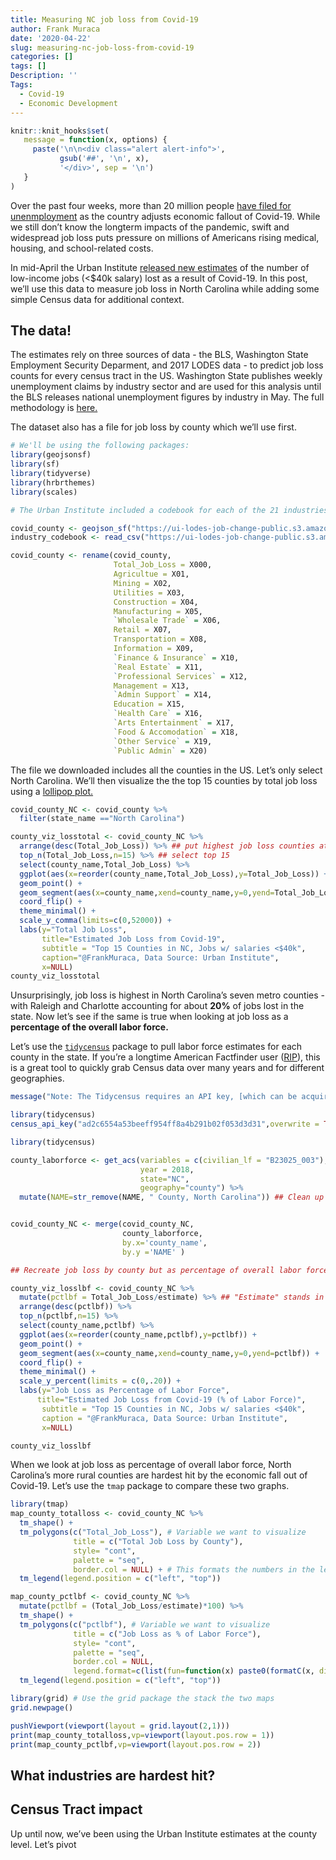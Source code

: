 ```yaml
---
title: Measuring NC job loss from Covid-19
author: Frank Muraca
date: '2020-04-22'
slug: measuring-nc-job-loss-from-covid-19
categories: []
tags: []
Description: ''
Tags:
  - Covid-19
  - Economic Development
---
```

```r
knitr::knit_hooks$set(
   message = function(x, options) {
     paste('\n\n<div class="alert alert-info">',
           gsub('##', '\n', x),
           '</div>', sep = '\n')
   }
)


```

Over the past four weeks, more than 20 million people [have filed for unenmployment](https://www.nytimes.com/2020/04/16/business/economy/unemployment-numbers-coronavirus.html) as the country adjusts economic fallout of Covid-19. While we still don't know the longterm impacts of the pandemic, swift and widespread job loss puts pressure on millions of Americans rising medical, housing, and school-related costs. 

In mid-April the Urban Institute [released new estimates](https://datacatalog.urban.org/dataset/estimated-low-income-jobs-lost-covid-19) of the number of low-income jobs (<$40k salary) lost as a result of Covid-19. In this post, we'll use this data to measure job loss in North Carolina while adding some simple Census data for additional context. 

## The data!

The estimates rely on three sources of data - the BLS, Washington State Employment Security Deparment, and 2017 LODES data - to predict job loss counts for every census tract in the US. Washington State publishes weekly unemployment claims by industry sector and are used for this analysis until the BLS releases national unemployment figures by industry in May. The full methodology is [here.](https://github.com/UrbanInstitute/covid-neighborhood-job-analysis)

The dataset also has a file for job loss by county which we'll use first.

```r
# We'll be using the following packages:
library(geojsonsf)
library(sf)
library(tidyverse)
library(hrbrthemes)
library(scales)
```

```r
# The Urban Institute included a codebook for each of the 21 industries. We'll rename the values so we know which industries to look at.

covid_county <- geojson_sf("https://ui-lodes-job-change-public.s3.amazonaws.com/sum_job_loss_county.geojson")
industry_codebook <- read_csv("https://ui-lodes-job-change-public.s3.amazonaws.com/lehd_types_s3.csv")

covid_county <- rename(covid_county,
                       Total_Job_Loss = X000,
                       Agricultue = X01,
                       Mining = X02,
                       Utilities = X03,
                       Construction = X04,
                       Manufacturing = X05,
                       `Wholesale Trade` = X06,
                       Retail = X07,
                       Transportation = X08,
                       Information = X09,
                       `Finance & Insurance` = X10,
                       `Real Estate` = X11,
                       `Professional Services` = X12,
                       Management = X13,
                       `Admin Support` = X14,
                       Education = X15,
                       `Health Care` = X16,
                       `Arts Entertainment` = X17,
                       `Food & Accomodation` = X18,
                       `Other Service` = X19,
                       `Public Admin` = X20)

```

The file we downloaded includes all the counties in the US. Let's only select North Carolina. We'll then visualize the the top 15 counties by total job loss using a [lollipop plot.](https://www.r-graph-gallery.com/lollipop-plot.html) 

```r
covid_county_NC <- covid_county %>%
  filter(state_name =="North Carolina")

county_viz_losstotal <- covid_county_NC %>%
  arrange(desc(Total_Job_Loss)) %>% ## put highest job loss counties at the top
  top_n(Total_Job_Loss,n=15) %>% ## select top 15
  select(county_name,Total_Job_Loss) %>%
  ggplot(aes(x=reorder(county_name,Total_Job_Loss),y=Total_Job_Loss)) +
  geom_point() +
  geom_segment(aes(x=county_name,xend=county_name,y=0,yend=Total_Job_Loss)) +
  coord_flip() +
  theme_minimal() +
  scale_y_comma(limits=c(0,52000)) +
  labs(y="Total Job Loss",
       title="Estimated Job Loss from Covid-19",
       subtitle = "Top 15 Counties in NC, Jobs w/ salaries <$40k",
       caption="@FrankMuraca, Data Source: Urban Institute",
       x=NULL) 
county_viz_losstotal
```

Unsurprisingly, job loss is highest in North Carolina's seven metro counties - with Raleigh and Charlotte accounting for about **20%** of jobs lost in the state. Now let's see if the same is true when looking at job loss as a **percentage of the overall labor force.** 

Let's use the [`tidycensus`](https://walkerke.github.io/tidycensus/articles/basic-usage.html) package to pull labor force estimates for each county in the state. If you're a longtime American Factfinder user ([RIP](https://data.census.gov/cedsci/deeplinks?url=https%3A%2F%2Ffactfinder.census.gov%2F&tid=GOVSTIMESERIES.CG00ORG01)), this is a great tool to quickly grab Census data over many years and for different geographies.

```r
message("Note: The Tidycensus requires an API key, [which can be acquired here.](https://api.census.gov/data/key_signup.html)")

```

```r
library(tidycensus)
census_api_key("ad2c6554a53beeff954ff8a4b291b02f053d3d31",overwrite = TRUE)

```

```r
library(tidycensus) 

county_laborforce <- get_acs(variables = c(civilian_lf = "B23025_003"), ## The variable code for civilian labor force
                             year = 2018,
                             state="NC",
                             geography="county") %>%
  mutate(NAME=str_remove(NAME, " County, North Carolina")) ## Clean up county name column so we can merge with the job loss dataframe


covid_county_NC <- merge(covid_county_NC,
                         county_laborforce,
                         by.x='county_name',
                         by.y ='NAME' )

## Recreate job loss by county but as percentage of overall labor force

county_viz_losslbf <- covid_county_NC %>%
  mutate(pctlbf = Total_Job_Loss/estimate) %>% ## "Estimate" stands in for labor force
  arrange(desc(pctlbf)) %>%
  top_n(pctlbf,n=15) %>%
  select(county_name,pctlbf) %>%
  ggplot(aes(x=reorder(county_name,pctlbf),y=pctlbf)) +
  geom_point() +
  geom_segment(aes(x=county_name,xend=county_name,y=0,yend=pctlbf)) +
  coord_flip() +
  theme_minimal() +
  scale_y_percent(limits = c(0,.20)) +
  labs(y="Job Loss as Percentage of Labor Force",
      title="Estimated Job Loss from Covid-19 (% of Labor Force)",
       subtitle = "Top 15 Counties in NC, Jobs w/ salaries <$40k",
       caption = "@FrankMuraca, Data Source: Urban Institute",
       x=NULL) 

county_viz_losslbf

```

When we look at job loss as percentage of overall labor force, North Carolina's more rural counties are hardest hit by the economic fall out of Covid-19. Let's use the `tmap` package to compare these two graphs.

```r

library(tmap)
map_county_totalloss <- covid_county_NC %>%
  tm_shape() +
  tm_polygons(c("Total_Job_Loss"), # Variable we want to visualize
              title = c("Total Job Loss by County"),
              style= "cont",
              palette = "seq",
              border.col = NULL) + # This formats the numbers in the legend
  tm_legend(legend.position = c("left", "top"))

map_county_pctlbf <- covid_county_NC %>%
  mutate(pctlbf = (Total_Job_Loss/estimate)*100) %>%
  tm_shape() +
  tm_polygons(c("pctlbf"), # Variable we want to visualize
              title = c("Job Loss as % of Labor Force"),
              style= "cont",
              palette = "seq",
              border.col = NULL,
              legend.format=c(list(fun=function(x) paste0(formatC(x, digits=0, format="f"), "%")))) + # This formats the numbers in the legend
  tm_legend(legend.position = c("left", "top"))

library(grid) # Use the grid package the stack the two maps
grid.newpage()

pushViewport(viewport(layout = grid.layout(2,1)))
print(map_county_totalloss,vp=viewport(layout.pos.row = 1))
print(map_county_pctlbf,vp=viewport(layout.pos.row = 2))


```

## What industries are hardest hit?



## Census Tract impact

Up until now, we've been using the Urban Institute estimates at the county level. Let's pivot 
